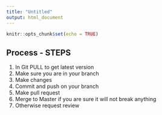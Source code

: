 ```yaml
---
title: "Untitled"
output: html_document
---
```


```r
knitr::opts_chunk$set(echo = TRUE)
```

## Process - STEPS

1. In Git PULL to get latest version
2. Make sure you are in your branch
3. Make changes
4. Commit and push on your branch
5. Make pull request
6. Merge to Master if you are sure it will not break anything
7. Otherwise request review
